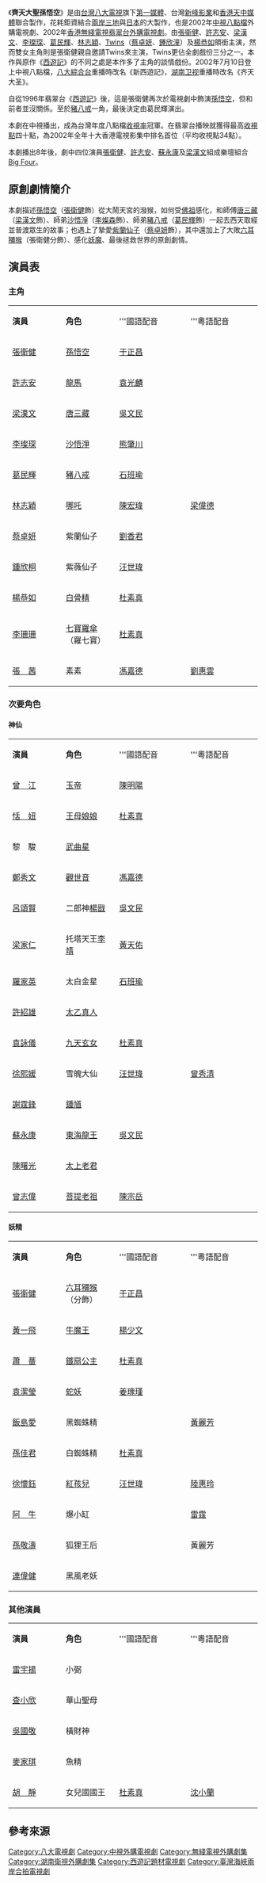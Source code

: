{{not|齐天大圣I|齐天大圣II}}

{{noteTA
|1=zh-hk:
噼啪你個隆叮咚; zh-cn:畢巴你個隆地咚; 
|2=zh-hk:型到跌渣; zh-cn:帥到掉渣; 
|3=zh-hk:跌; zh-cn:掉;
}}

{{無綫劇集
| 中文劇名= 齊天大聖孫悟空
| 英文劇名= The Monkey King - Quest for the Sutra
| 製作年份= 2001年
| 海外推出日期= 2002年11月
| 翡翠台首播日期= 2002年11月11日—12月27日
| 翡翠台首播時間= 逢星期一至五 19:30—20:30 (連廣告)
| 製作公司=  [[第一媒體國際有限公司|第一媒體國際有限公司]]<br/>[[天中媒體有限公司|天中媒體有限公司]]<br/>[[新峰影業有限公司|新峰影業有限公司]]<br/>[[電視廣播有限公司|電視廣播有限公司]]（影碟發行）
| 出品人= [[楊登魁|楊登魁]]、[[李小麟|李小麟]]
| 編劇= [[蕭若元|蕭若元]]、[[陳文強|陳文強]]、[[葉廣蔭|葉廣蔭]]
| 製作統籌= [[李桂清|李桂清]]、[[陳靖霞|陳靖霞]]
| 製作= [[李世雄|李世雄]]
| 編導= [[鄭偉文|鄭偉文]]、[[梁德華|梁德華]]、[[李文龍|李文龍]]、[[鄭基成|鄭基成]]、<br/>[[蕭鍵鏗|蕭鍵鏗]]、[[楊智謙|楊智謙]]
| 助理編導= [[于曉杰|于曉杰]]、[[林海濤|林海濤]]、[[張永豪|張永豪]]、[[李宏宇|李宏宇]]、<br/>[[周建基|周建基]]
| 監製= [[鄭偉文|鄭偉文]]
| 編審= [[蕭若元|蕭若元]]
| 集數= 40集<br>香港版：35集
| 國家={{HK}}
| 劇種= 古裝
| 外景= {{HK}}
| 主演= {{nowrap|[[張衛健|張衞健]]、[[許志安|許志安]]、[[梁漢文|梁漢文]]、[[李璨琛|李璨琛]]、<br>[[葛民輝|葛民輝]]、[[林志穎|林志穎]]、[[蔡卓妍|蔡卓妍]]、[[鍾欣潼|鍾欣潼]]、<br>[[楊恭如|楊恭如]]、[[李珊珊_(藝員)|李珊珊]]、[[徐懷鈺|徐懷鈺]]、[[孫佳君|孫佳君]]、<br>[[袁詠儀|袁詠儀]]、[[恬妞|恬　妞]]、[[鄭秀文|鄭秀文]]、[[曾志偉|曾志偉]]、<br>[[謝霆鋒|謝霆鋒]]、[[蘇永康|蘇永康]]、[[袁潔瑩|袁潔瑩]]、[[蕭薔|蕭　薔]]}}
| 主題曲= 《高高在下》
| 主唱= [[張衛健|張衛健]]、[[劉德華|劉德華]]
| 插曲= 《至情至聖》 ([[張衛健|張衛健]])
| 片尾曲= 《信徒》 ([[張衛健|張衛健]])
| 網頁= 
| 備註= 
}}
《'''齊天大聖孫悟空'''》是由[[台灣|台灣]][[八大電視|八大電視]]旗下[[第一媒體|第一媒體]]、台灣[[新峰影業|新峰影業]]和[[香港|香港]][[天中媒體|天中媒體]]聯合製作，花耗鉅資結合[[兩岸三地|兩岸三地]]與[[日本|日本]]的大製作，也是2002年[[中視|中視]][[八點檔|八點檔]]外購電視劇、2002年[[香港無綫電視|香港無綫電視]][[翡翠台|翡翠台]][[翡翠台電視劇集列表_(2002年)|外購電視劇]]。由[[張衛健|張衞健]]、[[許志安|許志安]]、[[梁漢文|梁漢文]]、[[李璨琛|李璨琛]]、[[葛民輝|葛民輝]]、[[林志穎|林志穎]]、[[Twins|Twins]]（[[蔡卓妍|蔡卓妍]]、[[鍾欣潼|鍾欣潼]]）及[[楊恭如|楊恭如]]領銜主演，然而雙女主角則是張衛健親自邀請Twins來主演，Twins更佔全劇戲份三分之一。本作與原作《[[西遊記|西遊記]]》的不同之處是本作多了主角的談情戲份。2002年7月10日登上中視八點檔，[[八大綜合台|八大綜合台]]重播時改名《新西遊記》，[[湖南卫视|湖南卫视]]重播時改名《齐天大圣》。

自從1996年翡翠台《[[西遊記_(無綫1996年電視劇)|西遊記]]》後，這是張衛健再次於電視劇中飾演[[孫悟空|孫悟空]]，但和前者並沒關係。至於[[豬八戒|豬八戒]]一角，最後決定由葛民輝演出。

本劇在中視播出，成為台灣年度八點檔[[收視率|收視率]]冠軍。在翡翠台播映就獲得最高[[收視點|收視點]]四十點，為2002年全年十大香港電視影集中排名首位（平均收視點34點）。

本劇播出8年後，劇中四位演員[[張衛健|張衛健]]、[[許志安|許志安]]、[[蘇永康|蘇永康]]及[[梁漢文|梁漢文]]組成樂壇組合[[Big_Four|Big Four]]。

== 原創劇情簡介 ==
本劇描述[[孫悟空|孫悟空]]（[[張衛健|張衛健]]飾）從大鬧天宮的潑猴，如何受[[佛祖|佛祖]]感化，和師傅[[唐三藏|唐三藏]]（[[梁漢文|梁漢文]]飾）、師弟[[沙僧|沙悟淨]]（[[李燦森|李燦森]]飾）、師弟[[豬八戒|豬八戒]]（[[葛民輝|葛民輝]]飾）一起去西天取經並普渡眾生的故事；也遇上了摯愛[[紫蘭仙子|紫蘭仙子]]（[[蔡卓妍|蔡卓妍]]飾），其中還加上了大敗[[六耳獼猴|六耳獼猴]]（張衛健分飾）、感化[[妖魔|妖魔]]、最後拯救世界的原創劇情。

== 演員表 ==

=== 主角 ===
{|class="wikitable" style="width:60%; font-size: 15px;"
|- style="background:cornflowerblue; color:white" align=center
|style="width:15%"|'''演員'''||style="width:15%"|'''角色'''||style="width:20%"|'''國語配音||style="width:20%"|'''粵語配音
|-
| [[張衛健|張衛健]] || [[孫悟空|孫悟空]]||[[于正昌|于正昌]]||
|-
| [[許志安|許志安]] || [[白龙马|龍馬]]||[[袁光麟|袁光麟]]||
|-
| [[梁漢文|梁漢文]] || [[唐三藏|唐三藏]]||[[吳文民|吳文民]]||
|-
| [[李璨琛|李璨琛]] || [[沙僧|沙悟淨]]||[[熊肇川|熊肇川]]||
|-
| [[葛民輝|葛民輝]] || [[豬八戒|豬八戒]]||[[石班瑜|石班瑜]]||
|-
| [[林志穎|林志穎]] || [[哪吒|哪吒]]||[[陳宏瑋|陳宏瑋]]||[[梁偉德|梁偉德]]
|-
| [[蔡卓妍|蔡卓妍]] || 紫蘭仙子||[[劉香君_(配音員)|劉香君]]||
|-
| [[鍾欣桐|鍾欣桐]] || 紫薇仙子||[[汪世瑋|汪世瑋]]||
|-
| [[楊恭如|楊恭如]] || [[白骨精|白骨精]]||[[杜素真|杜素真]]||
|-
| [[李珊珊_(藝員)|李珊珊]] || [[七寶羅傘|七寶羅傘]]（羅七寶）||[[杜素真|杜素真]]
|-
| [[張茜_(演員)|張　茜]] || 素素||[[馮嘉德|馮嘉德]]||[[劉惠雲|劉惠雲]]
|}

=== 次要角色 ===

==== 神仙 ====
{|class="wikitable" style="width:60%; font-size: 15px;"
|- style="background:cornflowerblue; color:white" align=center
|style="width:15%"|'''演員'''||style="width:15%"|'''角色'''||style="width:20%"|'''國語配音||style="width:20%"|'''粵語配音
|-
| [[曾江|曾　江]] || [[玉皇大帝|玉帝]]||[[陳明陽|陳明陽]]||
|-
| [[恬妞|恬　妞]] || [[西王母|王母娘娘]]||[[杜素真|杜素真]]||
|-
| 黎　駿 || [[武曲星|武曲星]]||||
|-
| [[鄭秀文|鄭秀文]] || [[觀世音菩薩|觀世音]]||[[馮嘉德|馮嘉德]]||
|-
| [[呂頌賢|呂頌賢]] || 二郎神[[楊戩|楊戩]]||[[吳文民|吳文民]]||
|-
| [[梁家仁|梁家仁]] || 托塔天王[[李靖_(神話人物)|李靖]]||[[黃天佑|黃天佑]]||
|-
| [[羅家英|羅家英]] || 太白金星||[[石班瑜|石班瑜]]||
|-
| [[許紹雄|許紹雄]] || [[太乙救苦天尊|太乙真人]] ||||
|-
| [[袁詠儀|袁詠儀]] || [[九天玄女|九天玄女]] ||[[杜素真|杜素真]]||
|-
| [[徐熙媛|徐熙媛]] || 雪魄大仙||[[汪世瑋|汪世瑋]]||[[曾秀清|曾秀清]]
|-
| [[謝霆鋒|謝霆鋒]] || [[鍾馗|鍾馗]]||||
|-
| [[蘇永康|蘇永康]] || [[敖廣|東海龍王]]||[[吳文民|吳文民]]||
|-
| [[陳曙光|陳曙光]] || [[道德天尊|太上老君]]|| ||
|-
| [[曾志偉|曾志偉]] || [[菩提祖師|菩提老祖]]||[[陳宗岳|陳宗岳]]||
|}

==== 妖精 ====
{|class="wikitable" style="width:60%; font-size: 15px;"
|- style="background:cornflowerblue; color:white" align=center
|style="width:15%"|'''演員'''||style="width:15%"|'''角色'''||style="width:20%"|'''國語配音||style="width:20%"|'''粵語配音
|-
| [[張衛健|張衛健]] || [[六耳獼猴|六耳獼猴]]（分飾）||[[于正昌|于正昌]]
|-
| [[黃一飛|黃一飛]] || [[牛魔王|牛魔王]]||[[楊少文|楊少文]]||
|-
| [[蕭薔|蕭　薔]] || [[鐵扇公主|鐵扇公主]]||[[杜素真|杜素真]]||
|-
| [[袁潔瑩|袁潔瑩]] || [[蛇妖|蛇妖]]||[[姜瑰瑾|姜瑰瑾]]||
|-
| [[飯島愛|飯島愛]] || 黑蜘蛛精 ||||[[黃麗芳|黃麗芳]]
|-
| [[孫佳君|孫佳君]] || 白蜘蛛精||[[杜素真|杜素真]]||
|-
| [[徐懷鈺|徐懷鈺]] || [[紅孩兒|紅孩兒]]||[[汪世瑋|汪世瑋]]||[[陸惠玲|陸惠玲]]
|-
| [[陳慶祥|阿　牛]] || 爆小缸 ||||[[雷霆_(配音員)|雷霆]]
|-
| [[孫敬濤|孫敬濤]] || 狐狸王后||||黃麗芳
|-
| [[連偉健|連偉健]] || 黑風老妖 ||
|}

=== 其他演員 ===
{|class="wikitable" style="width:60%; font-size: 15px;"
|- style="background:cornflowerblue; color:white" align=center
|style="width:15%"|'''演員'''||style="width:15%"|'''角色'''||style="width:20%"|'''國語配音||style="width:20%"|'''粵語配音
|-
| [[雷宇揚|雷宇揚]] || 小弼||||
|-
| [[查小欣|查小欣]] || 華山聖母||||
|-
| [[吳國敬|吳國敬]] || 橫財神||||
|-
| [[麥家琪|麥家琪]] || 魚精||||
|-
| [[胡靜|胡　靜]] || 女兒國國王||[[杜素真|杜素真]] ||[[沈小蘭|沈小蘭]]
|}

== 參考來源 ==
{{reflist}}

{{電視節目的變遷
|電視台 = {{HKG}} [[無綫電視|無綫電視]][[翡翠台|翡翠台]]
|播放檔次 = 
|節目名稱 = '''翡翠台第一綫劇集（[[翡翠台電視劇集列表_(2002年)|2002]]—[[翡翠台電視劇集列表_(2003年)|2003]]）'''<br/>'''齊天大聖孫悟空'''<br/>（2002年11月11日－2002年12月27日）
|上一節目 = [[絕世好爸|絕世好爸]]<br />（－2002年11月9日）
|下一節目 = [[雲海玉弓緣|雲海玉弓緣]]<br />（2002年12月30日－）
}}
{{電視節目的變遷
|電視台 = {{HKG}} [[無綫電視|無綫電視]][[翡翠台|翡翠台]]
|播放檔次 = 00:15－01:15
|節目名稱 = '''翡翠台凌晨重播劇集時段（[[翡翠台電視劇集列表_(2006年)|2006]]－[[翡翠台電視劇集列表_(2007年)|2007]]）'''<br/> '''齊天大聖孫悟空'''<br/>（2006年12月2日－2007年1月23日）
|上一節目 = [[流金歲月|流金歲月]]<br/>（－2006年12月1日）
|下一節目 = [[隔世追兇|隔世追兇]]<br/>（2007年1月24日－）
}}

{{中視八點檔}}
{{2002年無綫電視劇集}}
{{2002年中國大陸古裝/民初電視劇}}

{{DEFAULTSORT:Qi齊}}
[[Category:八大電視劇|Category:八大電視劇]]
[[Category:中視外購電視劇|Category:中視外購電視劇]]
[[Category:無綫電視外購劇集|Category:無綫電視外購劇集]]
[[Category:湖南衛視外購劇集|Category:湖南衛視外購劇集]]
[[Category:西遊記題材電視劇|Category:西遊記題材電視劇]]
[[Category:臺灣海峽兩岸合拍電視劇|Category:臺灣海峽兩岸合拍電視劇]]